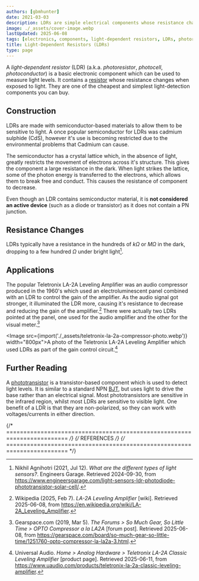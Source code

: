 ```yaml
---
authors: [gbmhunter]
date: 2021-03-03
description: LDRs are simple electrical components whose resistance changes with light intensity. They are useful as a cheap solution for basic light detection.
image: ./_assets/cover-image.webp
lastUpdated: 2025-06-08
tags: [electronics, components, light-dependent resistors, LDRs, photoresistors, photoconductors]
title: Light-Dependent Resistors (LDRs)
type: page
---
```


<WarningIsNotes />

A _light-dependent resistor_ (LDR) (a.k.a. _photoresistor_, _photocell_, _photoconductor_) is a basic electronic component which can be used to measure light levels. It contains a [resistor](/electronics/components/resistors/) whose resistance changes when exposed to light. They are one of the cheapest and simplest light-detection components you can buy.

## Construction

LDRs are made with semiconductor-based materials to allow them to be sensitive to light. A once popular semiconductor for LDRs was cadmium sulphide (CdS), however it's use is becoming restricted due to the environmental problems that Cadmium can cause.

The semiconductor has a crystal lattice which, in the absence of light, greatly restricts the movement of electrons across it's structure. This gives the component a large resistance in the dark. When light strikes the lattice, some of the photon energy is transferred to the electrons, which allows them to break free and conduct. This causes the resistance of component to decrease.

Even though an LDR contains semiconductor material, it is **not considered an active device** (such as a diode or transistor) as it does not contain a PN junction.

## Resistance Changes

LDRs typically have a resistance in the hundreds of $k\Omega$ or $M\Omega$ in the dark, dropping to a few hundred $\Omega$ under bright light[^engineers-garage-light-sensors].

## Applications

The popular Teletronix LA-2A Leveling Amplifier was an audio compressor produced in the 1960's which used an electroluminescent panel combined with an LDR to control the gain of the amplifier. As the audio signal got stronger, it illuminated the LDR more, causing it's resistance to decrease and reducing the gain of the amplifier.[^wikipedia-la-2a-leveling-amplifier] There were actually two LDRs pointed at the panel, one used for the audio amplifier and the other for the visual meter.[^gearspace-opto-compressor-a-la-la2a]

<Image src={import('./_assets/teletronix-la-2a-compressor-photo.webp')} width="800px">A photo of the Teletronix LA-2A Leveling Amplifier which used LDRs as part of the gain control circuit.[^uaudio-teletronix-la-2a-product]</Image>

## Further Reading

A [phototransistor](/electronics/components/sensors/phototransistors/) is a transistor-based component which is used to detect light levels. It is similar to a standard NPN [BJT](/electronics/components/transistors/bipolar-junction-transistors-bjts/), but uses light to drive the base rather than an electrical signal. Most phototransistors are sensitive in the infrared region, whilst most LDRs are sensitive to visible light. One benefit of a LDR is that they are non-polarized, so they can work with voltages/currents in either direction.

{/* ======================================================================== */}
{/* REFERENCES */}
{/* ======================================================================== */}

[^engineers-garage-light-sensors]: Nikhil Agnihotri (2021, Jul 12). _What are the different types of light sensors?_. Engineers Garage. Retrieved 2024-09-30, from https://www.engineersgarage.com/light-sensors-ldr-photodiode-phototransistor-solar-cell/.
[^wikipedia-la-2a-leveling-amplifier]: Wikipedia (2025, Feb 7). _LA-2A Leveling Amplifier_ [wiki]. Retrieved 2025-06-08, from https://en.wikipedia.org/wiki/LA-2A_Leveling_Amplifier.
[^gearspace-opto-compressor-a-la-la2a]: Gearspace.com (2019, Mar 5). _The Forums > So Much Gear, So Little Time > OPTO Compressor a la LA2A_ [forum post]. Retrieved 2025-06-08, from https://gearspace.com/board/so-much-gear-so-little-time/1251760-opto-compressor-la-la2a-3.html.
[^uaudio-teletronix-la-2a-product]: Universal Audio. _Home > Analog Hardware > Teletronix LA-2A Classic Leveling Amplifier_ [product page]. Retrieved 2025-06-11, from https://www.uaudio.com/products/teletronix-la-2a-classic-leveling-amplifier.